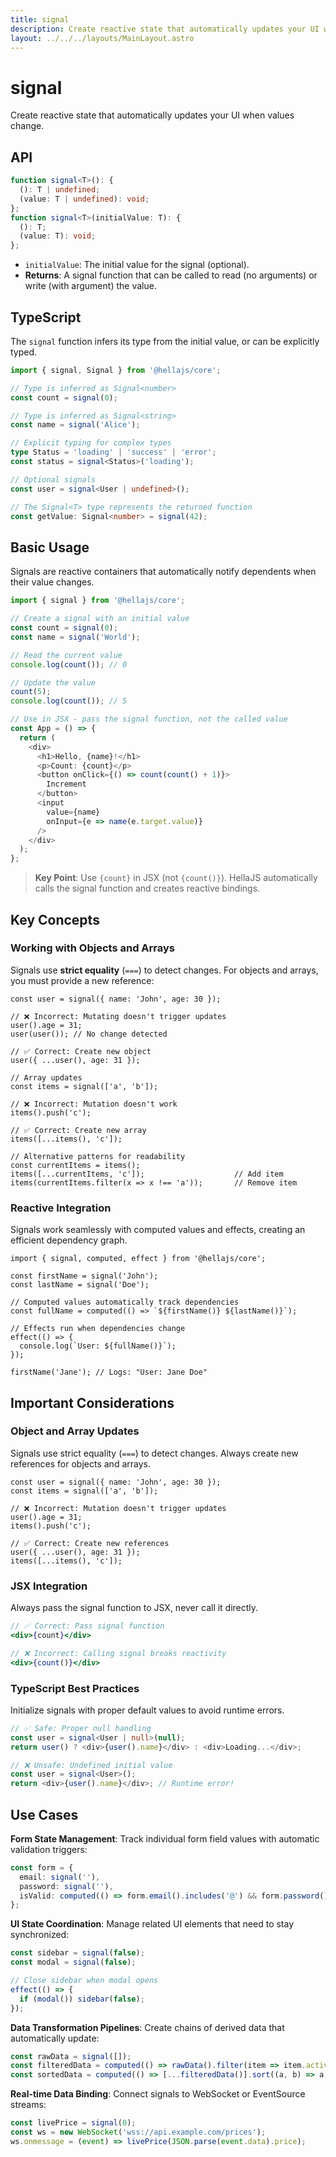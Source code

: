 ```yaml
---
title: signal
description: Create reactive state that automatically updates your UI when values change.
layout: ../../../layouts/MainLayout.astro
---
```


# signal

Create reactive state that automatically updates your UI when values change.

## API

```typescript
function signal<T>(): {
  (): T | undefined;
  (value: T | undefined): void;
};
function signal<T>(initialValue: T): {
  (): T;
  (value: T): void;
};
```
- `initialValue`: The initial value for the signal (optional).
- **Returns**: A signal function that can be called to read (no arguments) or write (with argument) the value.

## TypeScript

The `signal` function infers its type from the initial value, or can be explicitly typed.

```typescript
import { signal, Signal } from '@hellajs/core';

// Type is inferred as Signal<number>
const count = signal(0);

// Type is inferred as Signal<string>
const name = signal('Alice');

// Explicit typing for complex types
type Status = 'loading' | 'success' | 'error';
const status = signal<Status>('loading');

// Optional signals  
const user = signal<User | undefined>();

// The Signal<T> type represents the returned function
const getValue: Signal<number> = signal(42);
```

## Basic Usage

Signals are reactive containers that automatically notify dependents when their value changes.

```typescript
import { signal } from '@hellajs/core';

// Create a signal with an initial value
const count = signal(0);
const name = signal('World');

// Read the current value
console.log(count()); // 0

// Update the value  
count(5);
console.log(count()); // 5

// Use in JSX - pass the signal function, not the called value
const App = () => {
  return (
    <div>
      <h1>Hello, {name}!</h1>
      <p>Count: {count}</p>
      <button onClick={() => count(count() + 1)}>
        Increment
      </button>
      <input 
        value={name} 
        onInput={e => name(e.target.value)} 
      />
    </div>
  );
};
```

> **Key Point**: Use `{count}` in JSX (not `{count()}`). HellaJS automatically calls the signal function and creates reactive bindings.

## Key Concepts

### Working with Objects and Arrays

Signals use **strict equality** (`===`) to detect changes. For objects and arrays, you must provide a new reference:

```tsx
const user = signal({ name: 'John', age: 30 });

// ❌ Incorrect: Mutating doesn't trigger updates
user().age = 31;
user(user()); // No change detected

// ✅ Correct: Create new object
user({ ...user(), age: 31 });

// Array updates
const items = signal(['a', 'b']);

// ❌ Incorrect: Mutation doesn't work
items().push('c');

// ✅ Correct: Create new array
items([...items(), 'c']);

// Alternative patterns for readability
const currentItems = items();
items([...currentItems, 'c']);                    // Add item
items(currentItems.filter(x => x !== 'a'));       // Remove item
```

### Reactive Integration
Signals work seamlessly with computed values and effects, creating an efficient dependency graph.

```tsx
import { signal, computed, effect } from '@hellajs/core';

const firstName = signal('John');
const lastName = signal('Doe');

// Computed values automatically track dependencies
const fullName = computed(() => `${firstName()} ${lastName()}`);

// Effects run when dependencies change
effect(() => {
  console.log(`User: ${fullName()}`);
});

firstName('Jane'); // Logs: "User: Jane Doe"
```

## Important Considerations

### Object and Array Updates
Signals use strict equality (`===`) to detect changes. Always create new references for objects and arrays.

```tsx
const user = signal({ name: 'John', age: 30 });
const items = signal(['a', 'b']);

// ❌ Incorrect: Mutation doesn't trigger updates
user().age = 31;
items().push('c');

// ✅ Correct: Create new references
user({ ...user(), age: 31 });
items([...items(), 'c']);
```

### JSX Integration
Always pass the signal function to JSX, never call it directly.

```jsx
// ✅ Correct: Pass signal function
<div>{count}</div>

// ❌ Incorrect: Calling signal breaks reactivity
<div>{count()}</div>
```

### TypeScript Best Practices
Initialize signals with proper default values to avoid runtime errors.

```typescript
// ✅ Safe: Proper null handling
const user = signal<User | null>(null);
return user() ? <div>{user().name}</div> : <div>Loading...</div>;

// ❌ Unsafe: Undefined initial value
const user = signal<User>();
return <div>{user().name}</div>; // Runtime error!
```

## Use Cases

**Form State Management**: Track individual form field values with automatic validation triggers:

```typescript
const form = {
  email: signal(''),
  password: signal(''),
  isValid: computed(() => form.email().includes('@') && form.password().length > 8)
};
```

**UI State Coordination**: Manage related UI elements that need to stay synchronized:

```typescript
const sidebar = signal(false);
const modal = signal(false);

// Close sidebar when modal opens
effect(() => {
  if (modal()) sidebar(false);
});
```

**Data Transformation Pipelines**: Create chains of derived data that automatically update:

```typescript
const rawData = signal([]);
const filteredData = computed(() => rawData().filter(item => item.active));
const sortedData = computed(() => [...filteredData()].sort((a, b) => a.name.localeCompare(b.name)));
```

**Real-time Data Binding**: Connect signals to WebSocket or EventSource streams:

```typescript
const livePrice = signal(0);
const ws = new WebSocket('wss://api.example.com/prices');
ws.onmessage = (event) => livePrice(JSON.parse(event.data).price);
```
